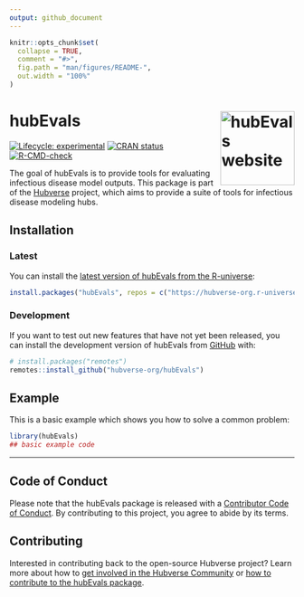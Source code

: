 ```yaml
---
output: github_document
---
```


<!-- README.md is generated from README.Rmd. Please edit that file -->

```r
knitr::opts_chunk$set(
  collapse = TRUE,
  comment = "#>",
  fig.path = "man/figures/README-",
  out.width = "100%"
)
```

# hubEvals <a href="https://hubverse-org.github.io/hubEvals/"><img src="man/figures/logo.svg" align="right" height="131" alt="hubEvals website" /></a>

<!-- badges: start -->

[![Lifecycle: experimental](https://img.shields.io/badge/lifecycle-experimental-orange.svg)](https://lifecycle.r-lib.org/articles/stages.html#experimental)
[![CRAN status](https://www.r-pkg.org/badges/version/hubEvals)](https://CRAN.R-project.org/package=hubEvals)
[![R-CMD-check](https://github.com/hubverse-org/hubEvals/actions/workflows/R-CMD-check.yaml/badge.svg)](https://github.com/hubverse-org/hubEvals/actions/workflows/R-CMD-check.yaml)

<!-- badges: end -->

The goal of hubEvals is to provide tools for evaluating infectious disease model outputs. This package is part of the [Hubverse](https://hubverse.org) project, which aims to provide a suite of tools for infectious disease modeling hubs.

## Installation

### Latest

You can install the [latest version of hubEvals from the R-universe](https://hubverse-org.r-universe.dev/hubEvals):

```r
install.packages("hubEvals", repos = c("https://hubverse-org.r-universe.dev", "https://cloud.r-project.org"))
```

### Development

If you want to test out new features that have not yet been released, you can install the development version of hubEvals from [GitHub](https://github.com/) with:

```r
# install.packages("remotes")
remotes::install_github("hubverse-org/hubEvals")
```

## Example

This is a basic example which shows you how to solve a common problem:

```r
library(hubEvals)
## basic example code
```

***

## Code of Conduct

Please note that the hubEvals package is released with a [Contributor Code of Conduct](.github/CODE_OF_CONDUCT.md). By contributing to this project, you agree to abide by its terms.

## Contributing

Interested in contributing back to the open-source Hubverse project?
Learn more about how to [get involved in the Hubverse Community](https://hubverse.io/community/) or [how to contribute to the hubEvals package](.github/CONTRIBUTING.md).


